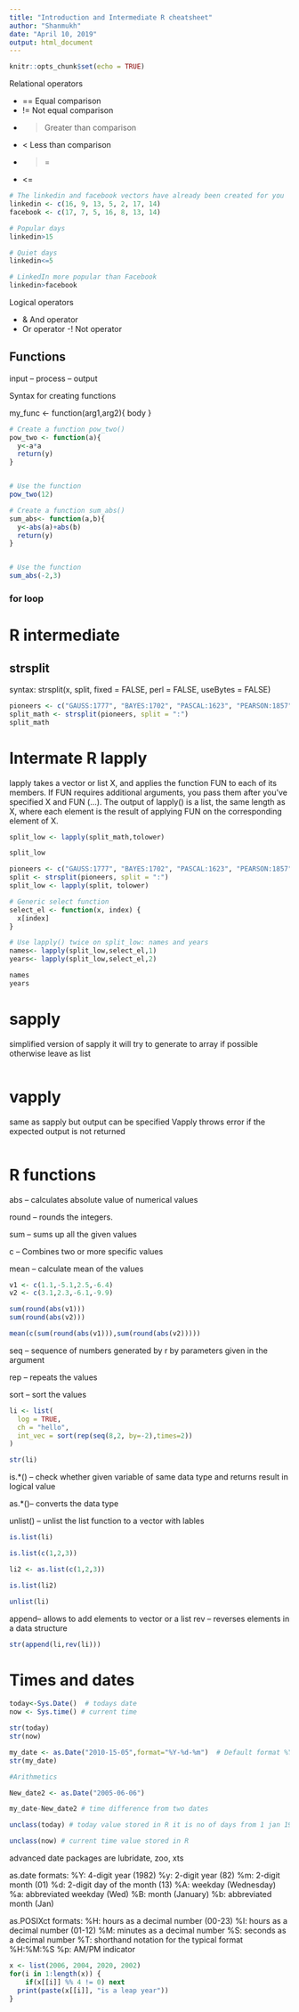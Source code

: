 ```yaml
---
title: "Introduction and Intermediate R cheatsheet"
author: "Shanmukh"
date: "April 10, 2019"
output: html_document
---
```


```r
knitr::opts_chunk$set(echo = TRUE)
```

Relational operators

- ==  Equal comparison
- !=  Not equal comparison
- >   Greater than comparison
- <   Less than comparison
- >=
- <=

```r
# The linkedin and facebook vectors have already been created for you
linkedin <- c(16, 9, 13, 5, 2, 17, 14)
facebook <- c(17, 7, 5, 16, 8, 13, 14)

# Popular days
linkedin>15

# Quiet days
linkedin<=5

# LinkedIn more popular than Facebook
linkedin>facebook

```

Logical operators

- & And operator
- Or operator
-! Not operator

## Functions
input -- process -- output


Syntax for creating functions

my_func <- function(arg1,arg2){
  body
}

```r
# Create a function pow_two()
pow_two <- function(a){
  y<-a*a
  return(y)
}


# Use the function
pow_two(12)

# Create a function sum_abs()
sum_abs<- function(a,b){
  y<-abs(a)+abs(b)
  return(y)
}


# Use the function
sum_abs(-2,3)
```

### for loop



# R intermediate

## strsplit
syntax: strsplit(x, split, fixed = FALSE, perl = FALSE, useBytes = FALSE)
```r
pioneers <- c("GAUSS:1777", "BAYES:1702", "PASCAL:1623", "PEARSON:1857")
split_math <- strsplit(pioneers, split = ":")
split_math
```

# Intermate R lapply

lapply takes a vector or list X, and applies the function FUN to each of its members. If FUN requires additional arguments, you pass them after you've specified X and FUN (...). The output of lapply() is a list, the same length as X, where each element is the result of applying FUN on the corresponding element of X.
```r
split_low <- lapply(split_math,tolower)

split_low

pioneers <- c("GAUSS:1777", "BAYES:1702", "PASCAL:1623", "PEARSON:1857")
split <- strsplit(pioneers, split = ":")
split_low <- lapply(split, tolower)

# Generic select function
select_el <- function(x, index) {
  x[index]
}

# Use lapply() twice on split_low: names and years
names<- lapply(split_low,select_el,1)
years<- lapply(split_low,select_el,2)

names
years

```
# sapply

simplified version of sapply it will try to generate to array if possible otherwise leave as list

```r

```

# vapply
same as sapply but output can be specified
Vapply throws error if the expected output is not returned
```r

```

# R functions

abs -- calculates absolute value of numerical values

round -- rounds the integers.

sum -- sums up all the given values

c -- Combines two or more specific values

mean -- calculate mean of the values
```r
v1 <- c(1.1,-5.1,2.5,-6.4)
v2 <- c(3.1,2.3,-6.1,-9.9)

sum(round(abs(v1)))
sum(round(abs(v2)))

mean(c(sum(round(abs(v1))),sum(round(abs(v2)))))

```

seq -- sequence of numbers generated by r by parameters given in the argument

rep -- repeats the values

sort -- sort the values

```r
li <- list(
  log = TRUE,
  ch = "hello",
  int_vec = sort(rep(seq(8,2, by=-2),times=2))
)

str(li)
```

is.*() -- check whether given variable of same data type and returns result in  logical value

as.*()-- converts the data type

unlist() -- unlist the list function to a vector with lables

```r
is.list(li)

is.list(c(1,2,3))

li2 <- as.list(c(1,2,3))

is.list(li2)

unlist(li)

```
append-- allows to add elements to vector or a list 
rev -- reverses elements in a data structure

```r
str(append(li,rev(li)))

```


# Times and dates

```r
today<-Sys.Date()  # todays date
now <- Sys.time() # current time

str(today)
str(now)

my_date <- as.Date("2010-15-05",format="%Y-%d-%m")  # Default format %Y-%m-%d
str(my_date)

#Arithmetics

New_date2 <- as.Date("2005-06-06")

my_date-New_date2 # time difference from two dates

unclass(today) # today value stored in R it is no of days from 1 jan 1970

unclass(now) # current time value stored in R


```

advanced date packages are lubridate, zoo, xts

as.date formats:
%Y: 4-digit year (1982)
%y: 2-digit year (82)
%m: 2-digit month (01)
%d: 2-digit day of the month (13)
%A: weekday (Wednesday)
%a: abbreviated weekday (Wed)
%B: month (January)
%b: abbreviated month (Jan)

as.POSIXct formats:
%H: hours as a decimal number (00-23)
%I: hours as a decimal number (01-12)
%M: minutes as a decimal number
%S: seconds as a decimal number
%T: shorthand notation for the typical format %H:%M:%S
%p: AM/PM indicator

```r
x <- list(2006, 2004, 2020, 2002)
for(i in 1:length(x)) {
    if(x[[i]] %% 4 != 0) next
  print(paste(x[[i]], "is a leap year"))
}
```


